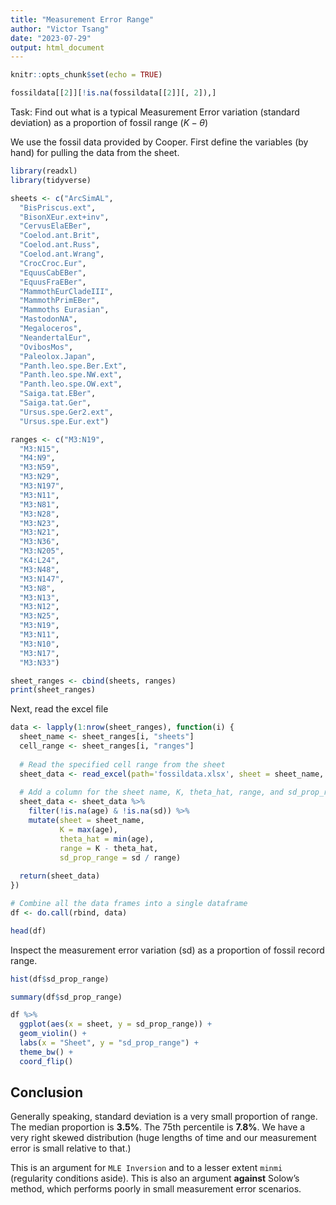 ```yaml
---
title: "Measurement Error Range"
author: "Victor Tsang"
date: "2023-07-29"
output: html_document
---
```


```r
knitr::opts_chunk$set(echo = TRUE)

```

```r
fossildata[[2]][!is.na(fossildata[[2]][, 2]),]
```


Task: Find out what is a typical Measurement Error variation (standard deviation) as a proportion of fossil range ($K - \theta$)

We use the fossil data provided by Cooper. First define the variables (by hand) for pulling the data from the sheet.

```r
library(readxl)
library(tidyverse)

sheets <- c("ArcSimAL",
  "BisPriscus.ext",
  "BisonXEur.ext+inv",
  "CervusElaEBer",
  "Coelod.ant.Brit",
  "Coelod.ant.Russ",
  "Coelod.ant.Wrang",
  "CrocCroc.Eur",
  "EquusCabEBer",
  "EquusFraEBer",
  "MammothEurCladeIII",
  "MammothPrimEBer",
  "Mammoths Eurasian",
  "MastodonNA",
  "Megaloceros",
  "NeandertalEur",
  "OvibosMos",
  "Paleolox.Japan",
  "Panth.leo.spe.Ber.Ext",
  "Panth.leo.spe.NW.ext",
  "Panth.leo.spe.OW.ext",
  "Saiga.tat.EBer",
  "Saiga.tat.Ger",
  "Ursus.spe.Ger2.ext",
  "Ursus.spe.Eur.ext")

ranges <- c("M3:N19",
  "M3:N15",
  "M4:N9",
  "M3:N59",
  "M3:N29",
  "M3:N197",
  "M3:N11",
  "M3:N81",
  "M3:N28",
  "M3:N23",
  "M3:N21",
  "M3:N36",
  "M3:N205",
  "K4:L24",
  "M3:N48",
  "M3:N147",
  "M3:N8",
  "M3:N13",
  "M3:N12",
  "M3:N25",
  "M3:N19",
  "M3:N11",
  "M3:N10",
  "M3:N17",
  "M3:N33")

sheet_ranges <- cbind(sheets, ranges)
print(sheet_ranges)
```

Next, read the excel file

```r

data <- lapply(1:nrow(sheet_ranges), function(i) {
  sheet_name <- sheet_ranges[i, "sheets"]
  cell_range <- sheet_ranges[i, "ranges"]
  
  # Read the specified cell range from the sheet
  sheet_data <- read_excel(path='fossildata.xlsx', sheet = sheet_name, range = cell_range, col_names = c('age', 'sd'))
  
  # Add a column for the sheet name, K, theta_hat, range, and sd_prop_range:
  sheet_data <- sheet_data %>%
    filter(!is.na(age) & !is.na(sd)) %>%
    mutate(sheet = sheet_name,
           K = max(age),
           theta_hat = min(age),
           range = K - theta_hat,
           sd_prop_range = sd / range)
  
  return(sheet_data)
})

# Combine all the data frames into a single dataframe
df <- do.call(rbind, data)

head(df)
```

Inspect the measurement error variation (sd) as a proportion of fossil record range.

```r
hist(df$sd_prop_range)
```

```r
summary(df$sd_prop_range)
```

```r
df %>%
  ggplot(aes(x = sheet, y = sd_prop_range)) +
  geom_violin() +
  labs(x = "Sheet", y = "sd_prop_range") +
  theme_bw() +
  coord_flip()
```


## Conclusion

Generally speaking, standard deviation is a very small proportion of range. The median proportion is **3.5%**. The 75th percentile is **7.8%**. We have a very right skewed distribution (huge lengths of time and our measurement error is small relative to that.)

This is an argument for `MLE Inversion` and to a lesser extent `minmi` (regularity conditions aside). This is also an argument **against** Solow's method, which performs poorly in small measurement error scenarios.